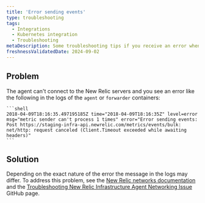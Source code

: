 ```yaml
---
title: 'Error sending events'
type: troubleshooting
tags:
  - Integrations
  - Kubernetes integration
  - Troubleshooting
metaDescription: Some troubleshooting tips if you receive an error when sending events.
freshnessValidatedDate: 2024-09-02
---
```


## Problem

The agent can't connect to the New Relic servers and you see an error like the following in the logs of the `agent` or `forwarder` containers:

    ```shell
    2018-04-09T18:16:35.497195185Z time="2018-04-09T18:16:35Z" level=error 
    msg="metric sender can't process 1 times" error="Error sending events: 
    Post https://staging-infra-api.newrelic.com/metrics/events/bulk: 
    net/http: request canceled (Client.Timeout exceeded while awaiting headers)"
    ```


## Solution

Depending on the exact nature of the error the message in the logs may differ. To address this problem, see the [New Relic networks documentation](/docs/new-relic-solutions/get-started/networks/#infrastructure) and the [Troubleshooting New Relic Infrastructure Agent Networking Issue](https://github.com/newrelic/infrastructure-agent/blob/master/docs/network_troubleshooting.md?) GitHub page.

